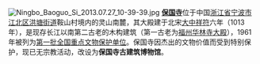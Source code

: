 [[File:Ningbo_Baoguo_Si_2013.07.27_10-39-39.jpg|left]]
'''[[保国寺|保国寺]]'''位于中国[[浙江省|浙江省]][[宁波市|宁波市]][[江北区_(宁波市)|江北区]][[洪塘街道|洪塘街道]]鞍山村境内的灵山南麓，其大殿建于北宋[[大中祥符|大中祥符]]六年（1013年），是现存长江以南第二古老的木构建筑（第一古老为[[华林寺_(福州)|福州华林寺大殿]]），1961年被列为[[第一批全国重点文物保护单位|第一批全国重点文物保护单位]]。保国寺因杰出的文物价值而受到特别保护，现已无宗教活动，改设为'''保国寺古建筑博物馆'''。